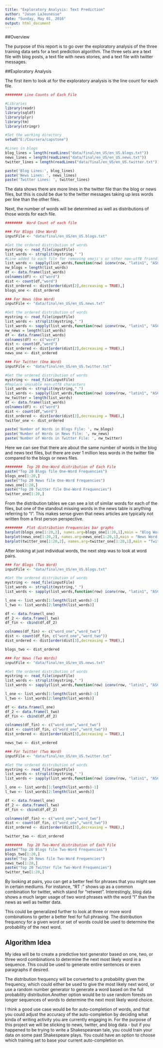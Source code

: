 ```yaml
---
title: "Exploratory Analysis: Text Prediction"
author: "Jason LaJeunesse"
date: "Sunday, May 01, 2016"
output: html_document
---
```


##Overview

The purpose of this report is to go over the exploratory analysis of the three training data sets for a text prediction algorithm. The three sets are a text file with blog posts, a text file with news stories, and a text file with twitter messages.

##Exploratory Analysis

The first item to look at for the exploratory analysis is the line count for each file.

```r
######## Line Counts of Each File

#Libraries
library(readr)
library(sqldf)
library(plyr)
library(tm)
library(stringr)

#Set the working directory
setwd("E:/Coursera/capstone")

#Lines in blogs
blog_lines = length(readLines("data/final/en_US/en_US.blogs.txt"))
news_lines = length(readLines("data/final/en_US/en_US.news.txt"))
twitter_lines = length(readLines("data/final/en_US/en_US.twitter.txt"))

paste('Blog Lines:', blog_lines)
paste('News Lines: ', news_lines)
paste('Twitter Lines: ', twitter_lines)

```

The data shows there are more lines in the twitter file than the blog or news files, but this is could be due to the twitter messages taking up less words per line than the other files.

Next, the number of words will be determined as well as distributions of those words for each file.

```r
########  Word Count of each file

### For Blogs (One Word)
inputFile <- "data/final/en_US/en_US.blogs.txt"

#Get the ordered distribution of words
mystring <- read_file(inputFile)
list_words <- strsplit(mystring," ")
#Line added to each file for removing emoji's or other non-utf8 friendly characters
list_words <- sapply(list_words,function(row) iconv(row, "latin1", "ASCII", sub=""))
nw_blogs = length(list_words)
df <- data.frame(list_words)
colnames(df) <- c("word")
dist <- count(df,"word")
dist_ordered <- dist[order(dist[2],decreasing = TRUE),]
blogs_one <- dist_ordered

### For News (One Word)
inputFile <- "data/final/en_US/en_US.news.txt"

#Get the ordered distribution of words
mystring <- read_file(inputFile)
list_words <- strsplit(mystring," ")
list_words <- sapply(list_words,function(row) iconv(row, "latin1", "ASCII", sub=""))
nw_news = length(list_words)
df <- data.frame(list_words)
colnames(df) <- c("word")
dist <- count(df,"word")
dist_ordered <- dist[order(dist[2],decreasing = TRUE),]
news_one <- dist_ordered

### For Twitter (One Word)
inputFile <- "data/final/en_US/en_US.twitter.txt"

#Get the ordered distribution of words
mystring <- read_file(inputFile)
#Replace unusable non-utf8 characters
list_words <- strsplit(mystring," ")
list_words <- sapply(list_words,function(row) iconv(row, "latin1", "ASCII", sub=""))
nw_twitter = length(list_words)
df <- data.frame(list_words)
colnames(df) <- c("word")
dist <- count(df,"word")
dist_ordered <- dist[order(dist[2],decreasing = TRUE),]
twitter_one <- dist_ordered

paste('Number of Words in Blogs File: ', nw_blogs)
paste('Number of Words in News File: ', nw_news)
paste('Number of Words in Twitter File: ', nw_twitter)
```

Here we can see that there are about the same number of words in the blog and news text files, but there are over 1 million less words in the twitter file compared to the blogs or news files.

```r
########  Top 20 One-Word distribution of Each File
paste("Top 20 Blogs file One-Word Frequencies")
blogs_one[1:20,]
paste("Top 20 News file One-Word Frequencies")
news_one[1:20,]
paste("Top 20 Twitter file One-Word Frequencies")
twitter_one[1:20,]
```

From the distribution tables we can see a lot of similar words for each of the files, but one of the standout missing words in the news table is anything referring to "I". This makes sense given that news articles are typically not written from a first person perspective.

```r
########  Plot distribution Frequencies bar graphs
barplot(blogs_one[1:20,2], names.arg=blogs_one[1:20,1],main = "Blog Word Distribution")
barplot(news_one[1:20,2], names.arg=news_one[1:20,1],main = "News Word Distribution")
barplot(twitter_one[1:20,2], names.arg=twitter_one[1:20,1],main = "Twitter Word Distribution")

```

After looking at just individual words, the next step was to look at word pairs.

```r
### For Blogs (Two Word)
inputFile <- "data/final/en_US/en_US.blogs.txt"

#Get the ordered distribution of words
mystring <- read_file(inputFile)
list_words <- strsplit(mystring," ")
list_words <- sapply(list_words,function(row) iconv(row, "latin1", "ASCII", sub=""))

l_one <- list_words[1:length(list_words)-1]
l_two <- list_words[2:length(list_words)]

df <- data.frame(l_one)
df_2 <- data.frame(l_two)
df_fin <- cbind(df,df_2)

colnames(df_fin) <- c("word_one","word_two")
dist <- count(df_fin, c("word_one","word_two"))
dist_ordered <- dist[order(dist[3],decreasing = TRUE),]

blogs_two <- dist_ordered

### For News (Two Words)
inputFile <- "data/final/en_US/en_US.news.txt"

#Get the ordered distribution of words
mystring <- read_file(inputFile)
list_words <- strsplit(mystring," ")
list_words <- sapply(list_words,function(row) iconv(row, "latin1", "ASCII", sub=""))

l_one <- list_words[1:length(list_words)-1]
l_two <- list_words[2:length(list_words)]

df <- data.frame(l_one)
df_2 <- data.frame(l_two)
df_fin <- cbind(df,df_2)

colnames(df_fin) <- c("word_one","word_two")
dist <- count(df_fin, c("word_one","word_two"))
dist_ordered <- dist[order(dist[3],decreasing = TRUE),]

news_two <- dist_ordered

### For Twitter (Two Word)
inputFile <- "data/final/en_US/en_US.twitter.txt"

#Get the ordered distribution of words
mystring <- read_file(inputFile)
list_words <- strsplit(mystring," ")
list_words <- sapply(list_words,function(row) iconv(row, "latin1", "ASCII", sub=""))

l_one <- list_words[1:length(list_words)-1]
l_two <- list_words[2:length(list_words)]

df <- data.frame(l_one)
df_2 <- data.frame(l_two)
df_fin <- cbind(df,df_2)

colnames(df_fin) <- c("word_one","word_two")
dist <- count(df_fin, c("word_one","word_two"))
dist_ordered <- dist[order(dist[3],decreasing = TRUE),]

twitter_two <- dist_ordered

########  Top 20 Two-Word distribution of Each File
paste("Top 20 Blogs file Two-Word Frequencies")
blogs_two[1:20,]
paste("Top 20 News file Two-Word Frequencies")
news_two[1:20,]
paste("Top 20 Twitter file Two-Word Frequencies")
twitter_two[1:20,]

```

By looking at pairs, you can get a better feel for phrases that you might see in certain mediums. For instance, "RT :" shows up as a common combination for twitter, which stand for "retweet". Interestingly, blog data shows a much larger usage of two word phrases with the word "I" than the news as well as twitter data.

This could be generalized further to look at three or more word combinations to getter a better feel for full phrasing. The distribution frequency for a given word or set of words could be used to determine the probability of the next word.

## Algorithm Idea

My idea will be to create a predictive text generator based on one, two, or three word combinations to determine the next most likely word in a sequence. This could be used to generate entire sentences or even paragraphs if desired.

The distribution frequency will be converted to a probability given the frequency, which could either be used to give the most likely next word, or use a random number generator to generate a word based on the full probability distribution.Another option would be to use random forests on longer sequences of words to determine the next most likely word choice.

I think a good use case would be for auto-completion of words, and that you could adjust the accuracy of the auto-completion by deciding what kinda of writing activity you are currently engaging in. For the purpose of this project we will be sticking to news, twitter, and blog data - but if you happened to be trying to write a Shakespearean tale, you could train your data on some past Shakespeare plays. You could have an option to choose which training set to base your current auto-completion on. 
